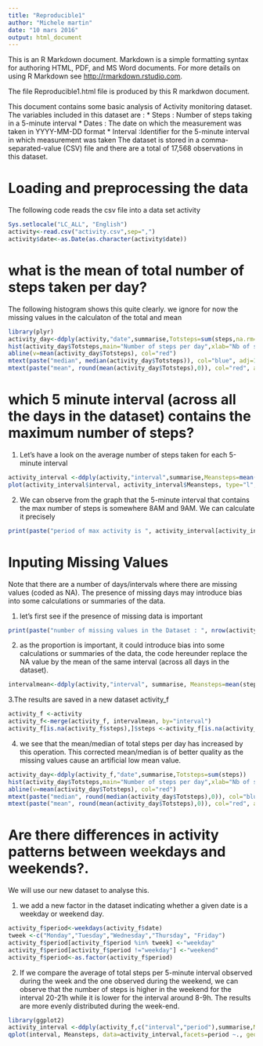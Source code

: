 ```yaml
---
title: "Reproducible1"
author: "Michele martin"
date: "10 mars 2016"
output: html_document
---
```


This is an R Markdown document. Markdown is a simple formatting syntax for authoring HTML, PDF, and MS Word documents. For more details on using R Markdown see <http://rmarkdown.rstudio.com>.

The file Reproducible1.html file is produced by this R markdwon document.

This document contains some basic analysis of Activity monitoring dataset.
The variables included in this dataset are :
* Steps : Number of steps taking in a 5-minute interval
* Dates : The date on which the measurement was taken in YYYY-MM-DD format
* Interval :Identifier for the 5-minute interval in which measurement was taken
The dataset is stored in a comma-separated-value (CSV) file and there are a total of 17,568 observations in this dataset.

# **Loading and preprocessing the data**
The following code reads the csv file into a data set activity
```r
Sys.setlocale("LC_ALL", "English") 
activity<-read.csv("activity.csv",sep=",")
activity$date<-as.Date(as.character(activity$date))
```

#  **what is the mean of total number of steps taken per day?** 
The following histogram shows this quite clearly.
we ignore for now the missing values in the calculaton of the total and mean

```r
library(plyr)
activity_day<-ddply(activity,"date",summarise,Totsteps=sum(steps,na.rm=TRUE))
hist(activity_day$Totsteps,main="Number of steps per day",xlab="Nb of steps", col="green")
abline(v=mean(activity_day$Totsteps), col="red")
mtext(paste("median", median(activity_day$Totsteps)), col="blue", adj=1)
mtext(paste("mean", round(mean(activity_day$Totsteps),0)), col="red", adj=1, padj=2)
```


#  **which  5 minute interval (across all the days in the dataset) contains the maximum number of steps?** 


1. Let's have a look on the average number of steps taken for each 5-minute interval 

```r
activity_interval <-ddply(activity,"interval",summarise,Meansteps=mean(steps,na.rm=TRUE))
plot(activity_interval$interval, activity_interval$Meansteps, type="l", main="average number of steps by period of day", xlab="5-minute interval", ylab="Mean number of steps")
```

2. We can observe from the graph that the 5-minute interval that contains the max number of steps is somewhere 8AM and  9AM. We can calculate it precisely
```r
print(paste("period of max activity is ", activity_interval[activity_interval$Meansteps==max(activity_interval$Meansteps),1]))
```

# **Inputing Missing Values**
Note that there are a number of days/intervals where there are missing values (coded as NA). The presence of missing days may introduce bias into some calculations or summaries of the data.

1. let's first see if the presence of missing data is important
```r
print(paste("number of missing values in the Dataset : ", nrow(activity[is.na(activity$steps),])))

```
2. as the proportion is important, it could introduce bias into some calculations or summaries of the data, the code hereunder replace the NA value by the mean of the same interval (across all days in the dataset). 
```r
intervalmean<-ddply(activity,"interval", summarise, Meansteps=mean(steps, na.rm=TRUE))

```

3.The results are saved in a new dataset activity_f
```r
activity_f <-activity
activity_f<-merge(activity_f, intervalmean, by="interval")
activity_f[is.na(activity_f$steps),]$steps <-activity_f[is.na(activity_f$steps),]$Meansteps
```


4. we see that  the mean/median of total steps per day has increased by this operation. This corrected mean/median is of better quality as the missing values cause an artificial low mean value.
```r
activity_day<-ddply(activity_f,"date",summarise,Totsteps=sum(steps))
hist(activity_day$Totsteps,main="Number of steps per day",xlab="Nb of steps", col="green")
abline(v=mean(activity_day$Totsteps), col="red")
mtext(paste("median", round(median(activity_day$Totsteps),0)), col="blue", adj=1)
mtext(paste("mean", round(mean(activity_day$Totsteps),0)), col="red", adj=1, padj=2)
```


# **Are there differences in activity patterns between weekdays and weekends?**. 
We will use our new dataset to analyse this.

1. we add a new factor in the dataset indicating whether a given date is a weekday or weekend day. 
```r
activity_f$period<-weekdays(activity_f$date)
tweek <-c("Monday","Tuesday","Wednesday","Thursday", "Friday")
activity_f$period[activity_f$period %in% tweek] <-"weekday"
activity_f$period[activity_f$period !="weekday"] <-"weekend"
activity_f$period<-as.factor(activity_f$period)
```

2. If we compare the average of total steps per 5-minute interval observed during the week and the one observed during the weekend, we can observe that the number of steps is higher in the weekend for the interval 20-21h while it is lower for the interval around 8-9h. The results are more evenly distributed during the week-end.

```r
library(ggplot2)
activity_interval <-ddply(activity_f,c("interval","period"),summarise,Meansteps=mean(steps))
qplot(interval, Meansteps, data=activity_interval,facets=period ~., geom="line")
```


